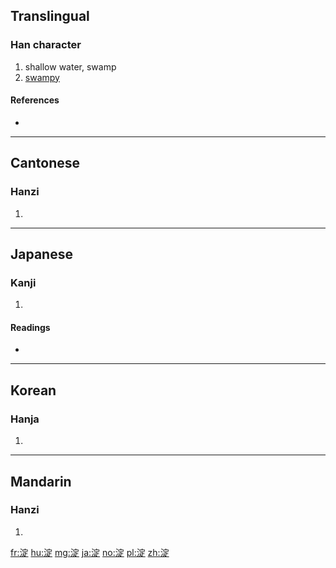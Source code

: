 {{also|澱}}
==Translingual==
{{zh-hanzi-box|淀|淀/[[澱]]}}

===Han character===
{{Han char|rn=85|rad=水|as=08|sn=11|four=33181|canj=EJMO}}

# shallow water, swamp
# [[swampy]]

====References====
* {{Han ref|kx=0628.280|dkj=17610|dj=1030.170|hdz=31661.020|uh=6DC0|ud=28096|bh=D5E0|bd=54752}}

----

==Cantonese==

===Hanzi===
{{yue-hanzi|jyut=din6|y=din6|tra=澱}}

# {{defn|lang=yue|sort=水08}}

----

==Japanese==

===Kanji===
{{ja-kanji|grade=n|rs=水08}}

# {{defn|lang=ja|sort=水08}}

====Readings====
* {{ja-readings|on=[[てん]] (ten), [[でん]] (den)|kun=[[よど]] (yodo), [[よどむ]] (yodomu)}}

----

==Korean==

===Hanja===
{{ko-hanja|hangeul=정|eumhun=|rv=jeong|mr=chŏng|y=ceng}}

# {{defn|lang=ko|sort=水08}}

----

==Mandarin==

===Hanzi===
{{cmn-hanzi|tra=澱|pin=[[diàn]] ([[dian4]]), [[xiáo]] ([[xiao2]])|wg=tien<sup>4</sup>, hsiao<sup>2</sup>}}

# {{defn|lang=cmn|sort=水08}}

[[fr:淀]]
[[hu:淀]]
[[mg:淀]]
[[ja:淀]]
[[no:淀]]
[[pl:淀]]
[[zh:淀]]